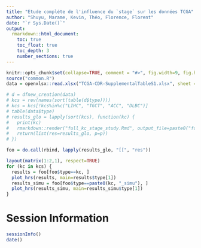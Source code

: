 ```yaml
---
title: "Etude compléte de l'influence du `stage` sur les données TCGA"
author: "Shuyu, Marame, Kevin, Théo, Florence, Florent"
date: "`r Sys.Date()`"
output: 
  rmarkdown::html_document:
    toc: true
    toc_float: true
    toc_depth: 3
    number_sections: true
---
```

  
```r
knitr::opts_chunk$set(collapse=TRUE, comment = "#>", fig.width=9, fig.height=6, eval=TRUE, echo=FALSE, results="hide")
source("common.R")
data = openxlsx::read.xlsx("TCGA-CDR-SupplementalTableS1.xlsx", sheet = "TCGA-CDR", na.strings="#N/A")
```


```r
# d = dfnew_creation(data)
# kcs = rev(names(sort(table(d$type))))
# kcs = kcs[!kcs%in%c("LIHC", "TGCT", "ACC", "DLBC")]
# table(data$type)
# results_glo = lapply(sort(kcs), function(kc) {
#   print(kc)
#   rmarkdown::render("full_kc_stage_study.Rmd", output_file=paste0("full_", kc, "_stage_study.html"))
#   return(list(res=results_glo, p=p))
# })

foo = do.call(rbind, lapply(results_glo, "[[", "res"))

layout(matrix(1:2,1), respect=TRUE)
for (kc in kcs) {
  results = foo[foo$type==kc, ]
  plot_hrs(results, main=results$type[1])
  results_simu = foo[foo$type==paste0(kc, "_simu"), ]
  plot_hrs(results_simu, main=results_simu$type[1])  
}
```


# Session Information

```r
sessionInfo()
date()
```


















